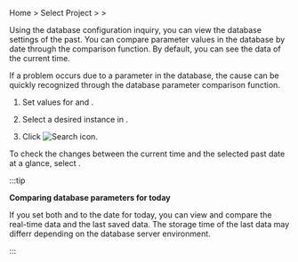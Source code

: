 Home > Select Project > <Cmdname sid="side_analysis" className="uitext" /> > <Cmdname sid="side_dbParameter" className="uitext" />

Using the database configuration inquiry, you can view the database settings of the past. You can compare parameter values in the database by date through the comparison function. By default, you can see the data of the current time. 

If a problem occurs due to a parameter in the database, the cause can be quickly recognized through the database parameter comparison function.

<ProdImg img='db-databaseparameter.png' desc='Database parameter'/>

1. Set values for <Cmdname sid="reference_date" className="uitext" /> and <Cmdname sid="comparison_date" className="uitext" />.

2. Select a desired instance in <Cmdname sid="instance" className="uitext" />.

3. Click ![Search icon](/img/ico-btn-search.png). 

To check the changes between the current time and the selected past date at a glance, select <Cmdname sid="view_changes" className="uitext" />.

<ProdImg img='db-databaseparameter-changed.png' desc='Database parameter'/>

<Xclude product="redis,mongodb,oracle-pro,oracle">

:::tip

**Comparing database parameters for today**

<Xclude product="cubrid"><ProdImg img="db-databaseparameter-compare-today.png" desc="Database parameter" /></Xclude>

If you set both <Cmdname sid="reference_date" className="uitext" /> and <Cmdname sid="comparison_date" className="uitext" /> to the date for today, you can view and compare the real-time data and the last saved data. The storage time of the last data may differr depending on the database server environment.

:::

</Xclude>
